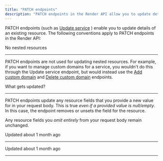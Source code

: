 ```yaml
---
title: "PATCH endpoints"
description: "PATCH endpoints in the Render API allow you to update details of an existing resource, following certain conventions such as avoiding nested resources."
---
```

PATCH endpoints (such as [Update service](https://render-api.readme.io/reference/update-service)
) enable you to update details of an existing resource. The following conventions apply to PATCH endpoints in the Render API:

No nested resources

[](#no-nested-resources)

------------------------------------------------

PATCH endpoints are not used for updating nested resources. For example, if you want to manage custom domains for a service, you wouldn't do this through the Update service endpoint, but would instead use the [Add custom domain](https://render-api.readme.io/reference/create-custom-domain)
 and [Delete custom domain](https://render-api.readme.io/reference/delete-custom-domain)
 endpoints.

What gets updated?

[](#what-gets-updated)

---------------------------------------------

PATCH endpoints update any resource fields that you provide a new value for in your request body. This is true _even if a provided value is null/empty_. In this case, the endpoint removes or unsets the field for the resource.

Any resource fields you _omit entirely_ from your request body remain unchanged.

  

Updated about 1 month ago

* * *

Updated about 1 month ago

* * *
